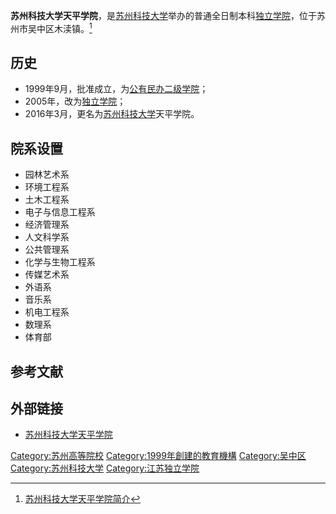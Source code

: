 {{高校
| name = 苏州科技大学天平学院
| image =
| logo =
| motto =
| rector =孙红军
| type = [[独立学院|独立学院]]
| established =1999年
| location = [[江苏省|江苏省]][[苏州市|苏州市]]
| students = 5200人
| staff =
| campus =
| address = 吴中区木渎镇长江路
| telephone = 0512-68096117
| area =300余亩
| sports =
| website =http://tpxy.usts.edu.cn
}}
'''苏州科技大学天平学院'''，是[[苏州科技大学|苏州科技大学]]举办的普通全日制本科[[独立学院|独立学院]]，位于苏州市吴中区木渎镇。<ref>[http://tpxy.usts.edu.cn/news/News_View.asp?NewsID=613 苏州科技大学天平学院简介]{{dead link|date=2018年4月 |bot=InternetArchiveBot |fix-attempted=yes }}</ref>

== 历史 ==
*1999年9月，批准成立，为[[公有民办二级学院|公有民办二级学院]]；
*2005年，改为[[独立学院|独立学院]]；
*2016年3月，更名为[[苏州科技大学|苏州科技大学]]天平学院。

== 院系设置 ==
*园林艺术系
*环境工程系
*土木工程系
*电子与信息工程系
*经济管理系
*人文科学系
*公共管理系
*化学与生物工程系
*传媒艺术系
*外语系
*音乐系
*机电工程系
*数理系
*体育部

== 参考文献 ==
{{reflist}}
== 外部链接 ==
* [http://tpxy.usts.edu.cn 苏州科技大学天平学院]

{{coord|display=title}}
{{江苏高等院校}}
{{独立学院}}

[[Category:苏州高等院校|Category:苏州高等院校]]
[[Category:1999年創建的教育機構|Category:1999年創建的教育機構]]
[[Category:吴中区|Category:吴中区]]
[[Category:苏州科技大学|Category:苏州科技大学]]
[[Category:江苏独立学院|Category:江苏独立学院]]
{{Univ-stub}}
